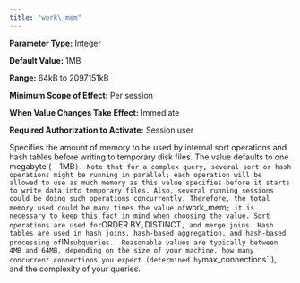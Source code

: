 ```yaml
---
title: "work\_mem"
---
```


<div id="work_mem" class="registered_link"></div>




**Parameter Type:** Integer

**Default Value:** 1MB

**Range:** 64kB to 2097151kB

**Minimum Scope of Effect:** Per session

**When Value Changes Take Effect:** Immediate

**Required Authorization to Activate:** Session user

Specifies the amount of memory to be used by internal sort operations and hash tables before writing to temporary disk files. The value defaults to one megabyte (`  `1MB`). Note that for a complex query, several sort or hash operations might be running in parallel; each operation will be allowed to use as much memory as this value specifies before it starts to write data into temporary files. Also, several running sessions could be doing such operations concurrently. Therefore, the total memory used could be many times the value of`work_mem`; it is necessary to keep this fact in mind when choosing the value. Sort operations are used for`ORDER BY`,`DISTINCT`, and merge joins. Hash tables are used in hash joins, hash-based aggregation, and hash-based processing of`IN`subqueries.  Reasonable values are typically between 4MB and 64MB, depending on the size of your machine, how many concurrent connections you expect (determined by`max_connections\`\`), and the complexity of your queries.
